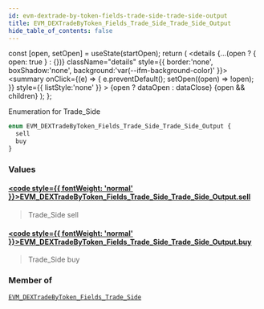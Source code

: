 ```yaml
---
id: evm-dextrade-by-token-fields-trade-side-trade-side-output
title: EVM_DEXTradeByToken_Fields_Trade_Side_Trade_Side_Output
hide_table_of_contents: false
---
```







  const [open, setOpen] = useState(startOpen);
  return (
    <details {...(open ? { open: true } : {})} className="details" style={{ border:'none', boxShadow:'none', background:'var(--ifm-background-color)' }}>
      <summary
        onClick={(e) => {
          e.preventDefault();
          setOpen((open) => !open);
        }}
        style={{ listStyle:'none' }}
      >
      {open ? dataOpen : dataClose}
      </summary>
      {open && children}
    </details>
  );
};




Enumeration for Trade_Side


```graphql
enum EVM_DEXTradeByToken_Fields_Trade_Side_Trade_Side_Output {
  sell
  buy
}
```




### Values

#### [<code style={{ fontWeight: 'normal' }}>EVM_DEXTradeByToken_Fields_Trade_Side_Trade_Side_Output.<b>sell</b></code>](#) 
> Trade_Side sell
> 

#### [<code style={{ fontWeight: 'normal' }}>EVM_DEXTradeByToken_Fields_Trade_Side_Trade_Side_Output.<b>buy</b></code>](#) 
> Trade_Side buy
> 



### Member of

[`EVM_DEXTradeByToken_Fields_Trade_Side`](/docs/graphql-reference/objects/evm-dextrade-by-token-fields-trade-side)  <Badge class="secondary" text="object"/>

